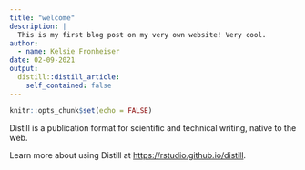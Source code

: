 ```yaml
---
title: "welcome"
description: |
  This is my first blog post on my very own website! Very cool.
author:
  - name: Kelsie Fronheiser
date: 02-09-2021
output:
  distill::distill_article:
    self_contained: false
---
```



```r
knitr::opts_chunk$set(echo = FALSE)
```

Distill is a publication format for scientific and technical writing, native to the web.

Learn more about using Distill at <https://rstudio.github.io/distill>.


